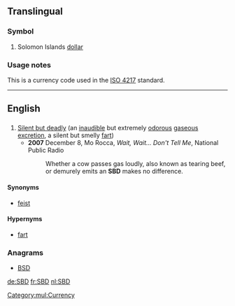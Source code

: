 ==Translingual==

===Symbol===
{{head|mul|symbol}}

# Solomon Islands [[dollar]]

===Usage notes===
This is a currency code used in the [[w:ISO 4217|ISO 4217]] standard.

[[Category:mul:Currency]]
----

==English==

==={{initialism-old|en}}===
{{head|en}}

# [[silent but deadly|Silent but deadly]] (an [[inaudible]] but extremely [[odorous]] [[gaseous]] [[excretion]], a silent but smelly [[fart]]) 
#* '''2007''' December 8, Mo Rocca, ''Wait, Wait... Don't Tell Me'', National Public Radio
#*: Whether a cow passes gas loudly, also known as tearing beef, or demurely emits an '''SBD''' makes no difference.

====Synonyms====
* [[feist]]

====Hypernyms====
* [[fart]]

===Anagrams===
* [[BSD#English|BSD]]

[[de:SBD]]
[[fr:SBD]]
[[nl:SBD]]
